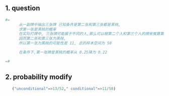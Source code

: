 ## 1. question 
```julia
#= 
      从一副牌中抽出三张牌 已知条件是第二张和第三张都是黑桃,
      求第一张是黑桃的概率
      在实际打牌中, 三张牌可能属于不同的人,那么可以根第二个人和第三个人的牌来推算第一根得到某张牌的概率
      因而第二张和第三张为黑桃,
      所以第一张为黑桃的可能性是 11, 总的样本空间为 50

      在条件下,第一张牌是黑桃的概率从 0.25降为 0.22

=#
```

## 2. probability modify
```julia
   ("unconditional"=>13/52," conditional"=>11/50)
```